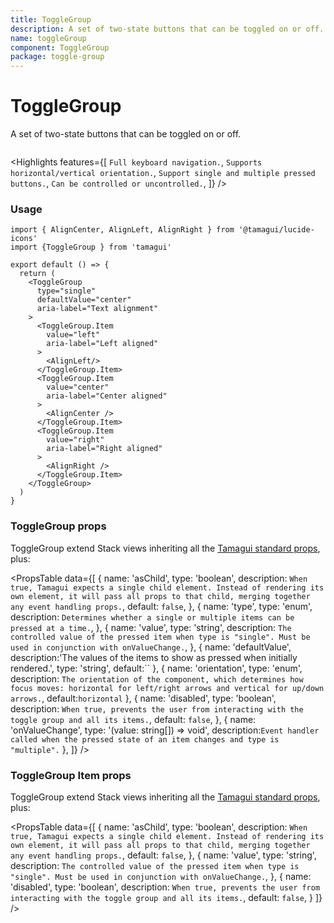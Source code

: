 ```yaml
---
title: ToggleGroup
description: A set of two-state buttons that can be toggled on or off.
name: toggleGroup
component: ToggleGroup
package: toggle-group
---
```


# ToggleGroup

<Description>A set of two-state buttons that can be toggled on or off.</Description>

<HeroContainer>
    <ToggleGroupDemo />
</HeroContainer>

```tsx hero template=ToggleGroup

```

<Highlights
    features={[
    `Full keyboard navigation.`,
    `Supports horizontal/vertical orientation.`,
    `Support single and multiple pressed buttons.`,
    `Can be controlled or uncontrolled.`,
    ]}
/>

### Usage

```tsx
import { AlignCenter, AlignLeft, AlignRight } from '@tamagui/lucide-icons'
import {ToggleGroup } from 'tamagui'

export default () => {
  return (
    <ToggleGroup
      type="single"
      defaultValue="center"
      aria-label="Text alignment"
    >
      <ToggleGroup.Item
        value="left"
        aria-label="Left aligned"
      >
        <AlignLeft/>
      </ToggleGroup.Item>
      <ToggleGroup.Item
        value="center"
        aria-label="Center aligned"
      >
        <AlignCenter />
      </ToggleGroup.Item>
      <ToggleGroup.Item
        value="right"
        aria-label="Right aligned"
      >
        <AlignRight />
      </ToggleGroup.Item>
    </ToggleGroup>
  )
}

```

### ToggleGroup props

ToggleGroup extend Stack views inheriting all the [Tamagui standard props](notion://www.notion.so/docs/intro/props), plus:

<PropsTable
    data={[
        {
            name: 'asChild',
            type: 'boolean',
            description: `When true, Tamagui expects a single child element. Instead of rendering its own element, it will pass all props to that child, merging together any event handling props.`,
            default: `false`,
        },
        {
            name: 'type',
            type: 'enum',
            description: `Determines whether a single or multiple items can be pressed at a time.`,
        },
        {
            name: 'value',
            type: 'string',
            description: `The controlled value of the pressed item when type is "single". Must be used in conjunction with onValueChange.`,
        },
        {
            name: 'defaultValue',
            description:'The values of the items to show as pressed when initially rendered.',
            type: 'string',
            default:``
        },
        {
            name: 'orientation',
            type: 'enum',
            description: `The orientation of the component, which determines how focus moves: horizontal for left/right arrows and vertical for up/down arrows.`,
            default:`horizontal`
        },
        {
            name: 'disabled',
            type: 'boolean',
            description: `When true, prevents the user from interacting with the toggle group and all its items.`,
            default: `false`,
        },
        {
            name: 'onValueChange',
            type: '(value: string[]) => void',
            description:`Event handler called when the pressed state of an item changes and type is "multiple".`
        },
    ]}
/>

### ToggleGroup Item props

ToggleGroup extend Stack views inheriting all the [Tamagui standard props](notion://www.notion.so/docs/intro/props), plus:

<PropsTable
    data={[
        {
            name: 'asChild',
            type: 'boolean',
            description: `When true, Tamagui expects a single child element. Instead of rendering its own element, it will pass all props to that child, merging together any event handling props.`,
            default: `false`,
        },
        {
            name: 'value',
            type: 'string',
            description: `The controlled value of the pressed item when type is "single". Must be used in conjunction with onValueChange.`,
        },
        {
            name: 'disabled',
            type: 'boolean',
            description: `When true, prevents the user from interacting with the toggle group and all its items.`,
            default: `false`,
        }
    ]}
/>